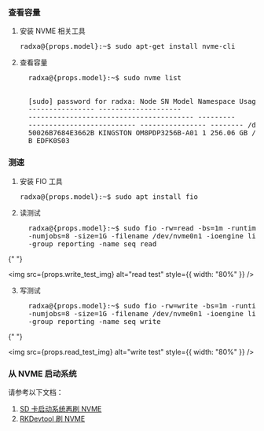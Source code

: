 ### 查看容量

1. 安装 NVME 相关工具

   <pre>radxa@{props.model}:~$ sudo apt-get install nvme-cli</pre>

2. 查看容量

   <pre style={{ whiteSpace: "nowrap" }}>
     radxa@{props.model}:~$ sudo nvme list
     <br />
     [sudo] password for radxa: Node SN Model Namespace Usage Format FW Rev
     ---------------- --------------------
     ---------------------------------------- ---------
     -------------------------- ---------------- -------- /dev/nvme0n1
     50026B7684E3662B KINGSTON OM8PDP3256B-A01 1 256.06 GB / 256.06 GB 512 B + 0
     B EDFK0S03
   </pre>

### 测速

1. 安装 FIO 工具

   <pre>radxa@{props.model}:~$ sudo apt install fio</pre>

2. 读测试

   <pre style={{ whiteSpace: "nowrap" }}>
     radxa@{props.model}:~$ sudo fio -rw=read -bs=1m -runtime=60 -iodepth 1
     -numjobs=8 -size=1G -filename /dev/nvme0n1 -ioengine libaio -direct=1
     -group_reporting -name seq_read
   </pre>

{" "}

<img src={props.write_test_img} alt="read test" style={{ width: "80%" }} />

3. 写测试

   <pre style={{ whiteSpace: "nowrap" }}>
     radxa@{props.model}:~$ sudo fio -rw=write -bs=1m -runtime=60 -iodepth 1
     -numjobs=8 -size=1G -filename /dev/nvme0n1 -ioengine libaio -direct=1
     -group_reporting -name seq_write
   </pre>

{" "}

<img src={props.read_test_img} alt="write test" style={{ width: "80%" }} />


### 从 NVME 启动系统

请参考以下文档：

1. <a href={props.boot_from_nvme_by_sd}> SD 卡启动系统再刷 NVME </a>
2. <a href={props.flash_by_rkdevtool}> RKDevtool 刷 NVME </a>
